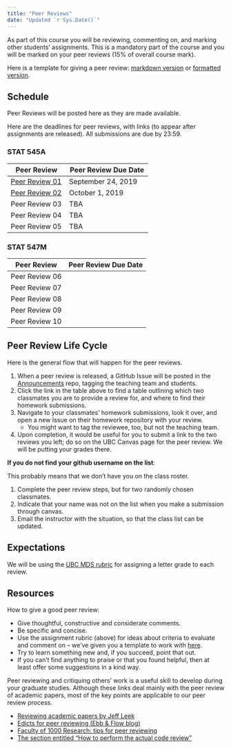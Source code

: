 ```yaml
---
title: "Peer Reviews"
date: "Updated `r Sys.Date()`"
---
```



As part of this course you will be reviewing, commenting on, and marking other students' assignments. This is a mandatory part of the course and you will be marked on your peer reviews (15% of overall course mark).

Here is a template for giving a peer review: [markdown version](https://raw.githubusercontent.com/STAT545-UBC/STAT545-home/master/content/evaluation/peer-review-template.md) or [formatted version](/evaluation/peer-review-template).

## Schedule

Peer Reviews will be posted here as they are made available.

Here are the deadlines for peer reviews, with links (to appear after assignments are released). All submissions are due by 23:59.

### STAT 545A

| Peer Review    | Peer Review Due Date  |
|----------------|-----------------------|
| [Peer Review 01](https://stat545.stat.ubc.ca/evaluation/hw01/pr01) | September 24, 2019 |
| [Peer Review 02](https://stat545.stat.ubc.ca/evaluation/hw02/pr02) | October 1, 2019|
| Peer Review 03 | TBA |
| Peer Review 04 | TBA |
| Peer Review 05 |TBA |

### STAT 547M

| Peer Review    | Peer Review Due Date  |
|----------------|-----------------------|
| Peer Review 06 | |    
| Peer Review 07 | |    
| Peer Review 08 | |    
| Peer Review 09 | |    
| Peer Review 10 | |    


## Peer Review Life Cycle

Here is the general flow that will happen for the peer reviews.

1. When a peer review is released, a GitHub Issue will be posted in the [Announcements](https://github.com/STAT545-UBC-hw-2019-20/Announcements) repo, tagging the teaching team and students.
2. Click the link in the table above to find a table outlining which two classmates you are to provide a review for, and where to find their homework submissions.
3. Navigate to your classmates' homework submissions, look it over, and open a new Issue on their homework repository with your review.
	- You might want to tag the reviewee, too, but not the teaching team. 
4. Upon completion, it would be useful for you to submit a link to the two reviews you left; do so on the UBC Canvas page for the peer review. We will be putting your grades there.

__If you do not find your github username on the list__: 

This probably means that we don't have you on the class roster.

1. Complete the peer review steps, but for two randomly chosen classmates.
2. Indicate that your name was not on the list when you make a submission through canvas.
3. Email the instructor with the situation, so that the class list can be updated. 

## Expectations

We will be using the [UBC MDS rubric](https://github.com/UBC-MDS/public/blob/master/rubric/rubric_peer-review.md) for assigning a letter grade to each review. 

## Resources

How to give a good peer review:

- Give thoughtful, constructive and considerate comments.
- Be specific and concise.
- Use the assignment rubric (above) for ideas about criteria to evaluate and comment on -- we've given you a template to work with [here](https://github.com/STAT545-UBC/Classroom/blob/master/assignments/peer-review-template.md).
- Try to learn something new and, if you succeed, point that out.
- If you can't find anything to praise or that you found helpful, then at least offer some suggestions in a kind way.

Peer reviewing and critiquing others' work is a useful skill to develop during your graduate studies. Although these links deal mainly with the peer review of academic papers, most of the key points are applicable to our peer review process.

- [Reviewing academic papers by Jeff Leek](https://github.com/jtleek/reviews/blob/master/README.md)
- [Edicts for peer reviewing (Ebb & Flow blog)](http://evol-eco.blogspot.ca/2014/09/edicts-for-peer-reviewing.html)
- [Faculty of 1000 Research: tips for peer reviewing](http://f1000research.com/peer-reviewing-tips)
- [The section entitled "How to perform the actual code review"](http://zonca.github.io/2014/08/code-review-for-scientific-computing.html)
